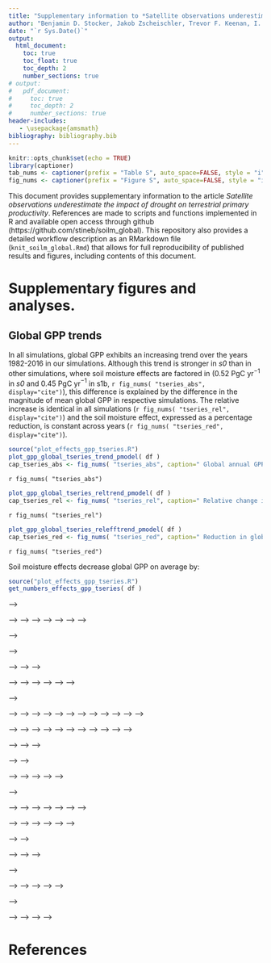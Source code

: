 ```yaml
---
title: "Supplementary information to *Satellite observations underestimate the impact of drought on terrestrial primary productivity*"
author: "Benjamin D. Stocker, Jakob Zscheischler, Trevor F. Keenan, I. Colin Prentice, Josep Penuelas, and Sonia I. Seneviratne"
date: "`r Sys.Date()`"
output:
  html_document:
    toc: true
    toc_float: true
    toc_depth: 2
    number_sections: true
# output:
#   pdf_document:
#     toc: true
#     toc_depth: 2
#     number_sections: true
header-includes:
   - \usepackage{amsmath}
bibliography: bibliography.bib
---
```


```r
knitr::opts_chunk$set(echo = TRUE)
library(captioner)
tab_nums <- captioner(prefix = "Table S", auto_space=FALSE, style = "i")
fig_nums <- captioner(prefix = "Figure S", auto_space=FALSE, style = "i")
```

This document provides supplementary information to the article *Satellite observations underestimate the impact of drought on terrestrial primary productivity*. References are made to scripts and functions implemented in R and available open access through github (https://github.com/stineb/soilm_global). This repository also provides a detailed workflow description as an RMarkdown file (`knit_soilm_global.Rmd`) that allows for full reproducibility of published results and figures, including contents of this document.

# Supplementary figures and analyses.

## Global GPP trends

In all simulations, global GPP exhibits an increasing trend over the years 1982-2016 in our simulations. Although this trend is stronger in *s0* than in other simulations, where soil moisture effects are factored in (0.52 PgC yr$^{-1}$ in *s0* and 0.45 PgC yr$^{-1}$ in s1b, `r fig_nums( "tseries_abs", display="cite")`), this difference is explained by the difference in the magnitude of mean global GPP in respective simulations. The relative increase is identical in all simulations (`r fig_nums( "tseries_rel", display="cite")`) and the soil moisture effect, expressed as a percentage reduction, is constant across years (`r fig_nums( "tseries_red", display="cite")`).  

```r
source("plot_effects_gpp_tseries.R")
plot_gpp_global_tseries_trend_pmodel( df )
cap_tseries_abs <- fig_nums( "tseries_abs", caption=" Global annual GPP and linear trend in different P-model simulations. The slope is given in PgC/yr. The red range is given by simulations s1a and s1c, with s1b given by the red line in its center." )
```

`r fig_nums( "tseries_abs") ` 

```r
plot_gpp_global_tseries_reltrend_pmodel( df )
cap_tseries_rel <- fig_nums( "tseries_rel", caption=" Relative change in global annual GPP, expressed relative to its mean across years. The slope is given in %/yr. The red range is given by simulations s1a and s1c, with s1b given by the red line in its center." )
```

`r fig_nums( "tseries_rel") ` 

```r
plot_gpp_global_tseries_relefftrend_pmodel( df )
cap_tseries_red <- fig_nums( "tseries_red", caption=" Reduction in global annual GPP due to soil moisture effects (in %) and linear trend in different P-model simulations. The slope is given in %/yr. The red range is given by simulations s1a and s1c, with s1b given by the red line in its center." )
```

`r fig_nums( "tseries_red") ` 

Soil moisture effects decrease global GPP on average by: 
```r
source("plot_effects_gpp_tseries.R")
get_numbers_effects_gpp_tseries( df )
```


<!-- # Data preparation -->

<!-- ## Data collection -->

<!-- First, we combined FLUXNET 2015 data (daily, from Tier 1 sites), and respective environmental forcing data (meteorological variables from FLUXNET, fAPAR from MODIS FPAR, and soil moisture distributed through the FLUXNET 2015 dataset).  -->

<!-- We use GPP data, derived from measurements of net ecosystem CO$_2$ exchange based on the nighttime partitioning method refXXX, named `GPP_NT_VUT_REF` in the FLUXNET 2015 dataset. We filtered negative daily GPP values, data for which more than 50% of respective half-hourly data is gap-filled and for which the daytime and nighttime methods (`GPP_DT_VUT_REF` and `GPP_NT_VUT_REF`, resp.) are inconsistent, i.e., the upper and lower 2.5% quantile of the difference between each method???s GPP quantification. -->

<!-- This step is implemented by code `get_modobs.R`. -->

<!-- ## Data aggregation -->

<!-- We combine site-level observational data with site-level model outputs from the P-model, BESS, VPM, and MODIS, and aggregate data to 8-days periods, defined by MODIS data frequency.  -->

<!-- This step is implemented by code `aggregate_nn_fluxnet2015.R`  -->

<!-- ## Data filtering for soil moisture effects -->

<!-- The comparison of GPP from RS-models and FLUXNET observations is limited to data from a subset of sites, where soil moisture effects had reliably been identified, and to periods with clearly identified soil moisture effects. The site selection is determined by the amount of data available from respective sites (at least 500 days' data for the site after data cleaning) and the reliability by which the importance of soil moisture effects was identified. This is based on the analysis by [@stocker18] and selects for sites that experience clear episodic or recurrent soil water stress and is, i.a., limited by fAPAR (MODIS FPAR) data quality (necessary to determine $\text{LUE}=\text{GPP}/(\text{fAPAR}\cdot\text{PAR})$). An overview of selected and not selected sites is given by Table 1 and Figure 1. -->

<!-- ```{r siteoverview, echo=FALSE, warning=FALSE} -->
<!-- suppressMessages(require(readr, quietly = TRUE)) -->
<!-- suppressMessages(require(dplyr, quietly = TRUE)) -->
<!-- siteinfo <- suppressMessages(read_csv("siteinfo_fluxnet2015_sofun.csv")) -->
<!-- success  <- suppressMessages(read_csv( "successcodes.csv" )) -->
<!-- do.sites.nn <- filter( success, successcode==1 )$mysitename -->
<!-- do.sites.all <- filter( success, successcode==1 | successcode==2 )$mysitename -->
<!-- siteinfo <- siteinfo %>%  mutate( group = ifelse(  mysitename %in% do.sites.nn, 1, ifelse(  mysitename %in% do.sites.all, 2, 0 ) ) ) %>%  -->
<!--                           select( -elv, -elv_watch, -elv_diff, -years_data, -whc ) %>%  -->
<!--                           rename( site=mysitename ) -->
<!-- siteinfo %>% filter( group %in% c(1,2) ) %>% mutate( lon=format(lon, digits=2), lat=format(lat, digits=4) ) %>% knitr::kable( caption = "Sites used for bias evaluation" ) -->
<!-- ``` -->

<!-- ```{r siteoverview_fig, echo=FALSE, warning=FALSE} -->
<!-- suppressMessages(require(ncdf4, quietly = TRUE)) -->
<!-- ncfiln <- "../data/greve/ep_over_p_cru_ncep.nc" -->
<!-- if (!file.exists(ncfiln)) { -->
<!--   epop <- array( 1, dim=c(720,360) ) -->
<!-- } else { -->
<!--   nc <- nc_open( ncfiln ) -->
<!--   epop <- ncvar_get( nc, varid="EP_OVER_P_CRU_NCEP" ) -->
<!-- } -->
<!-- source("plot_map_siteoverview.R") -->
<!-- suppressMessages( plot_map_siteoverview( siteinfo, 1/epop ) ) # , plotfiln="fig/map_sites.pdf" -->
<!-- cap_siteoverview_fig <- fig_nums( "siteoverview_fig", caption="Geographical distribution of sites selected for the bias evaluation. Sites listed in Table 1 as group 1 are in green, sites of group 2 are in black. The color of land area represents aridity, quantified as the ratio of potential evapotranspiration over precipitation from [@greve]" ) -->
<!-- ``` -->

<!-- `r fig_nums("siteoverview_fig")` -->

<!-- In a second step, data is filtered for periods where soil moisture impacts are significant based on the parallel evolution of observed photosynthetic light use efficiency (LUE), temperature, vapour pressure deficit (VPD), photosynthetically active radiation (PAR), and soil moisture. Impact-relevant drought periods are defined when LUE is significantly reduced by soil moisture effects ('fLUE droughts' in [@stocker18]). Only data is retained for the 20-day period prior to the onset of fLUE droughts and during the duration of fLUE droughts. -->

<!-- The data filtering steps are implemented by code `execute_reshape_align_nn_fluxnet2015.R`. -->

<!-- For additional analyses with relaxed criteria for site selection and independent of the drought identification by [@stocker18], alternative data aggregation is implemented by code `aggregate_all_fluxnet2015.R`. -->


<!-- # Bias detection -->

<!-- We evaluate the bias of different RS-model versus soil moisture and versus actual over potential evapotranspiration (AET/PET) for 71 sites (corresponding to the full list of sites shown in Table 1). This corresponds to the selection with relaxed criteria and is independent of the drought identification by [@stocker18]. For all RS-models, the bias generally increases along bins of decreasing AET/PET. Note that below, boxplots are shown for the ratio of modelled over observed GPP. -->

<!-- ```{r plot_bias_all, echo=FALSE, eval=TRUE, message=FALSE, warning=FALSE} -->
<!-- source("plot_bias_all.R") -->
<!-- plot_bias_all( nice_agg, nice_8d_agg ) -->
<!-- cap_bias_all <- fig_nums( "bias_all", caption="Bias of simulated daily GPP by models, in different bins of daily AET/PET. The bias is calculated here as the ratio of simulated GPP over observed GPP. Observational data is derived from flux measurements at 71 sites (all sites in Table 1)." ) -->
<!-- ``` -->

<!-- `r fig_nums("bias_all")` -->

<!-- This pattern becomes clearer when applying the narrower site selection (sites in group 1 in Table XXX) and using only data during apparent droughts, i.e. where soil-moisture appears to reduce the LUE as determined by [@stocker18]. -->

<!-- ```{r echo=FALSE, warning=FALSE, error=FALSE, plot_bias_problem} -->
<!-- source("plot_bias_problem.R") -->
<!-- plot_bias_bymodels( df_dday_8d_agg ) -->
<!-- cap_bias_bymodels <- fig_nums("bias_bymodels", caption="Bias of simulated daily GPP by models, in different fLUE bins, calculated as simulated GPP minus observed GPP, derived from flux measurements at 36 sites (sites of group 1 in Table 1).") -->
<!-- ``` -->

<!-- `r fig_nums("bias_bymodels")` -->

<!-- All RS-models, except P-model, have a tendency to be biased low under non-soil moisture-limited conditions and biased under strong soil moisture stress. To distill the pattern, independent of the mean absolute bias, we normalised simulated GPP to the median ratio of modelled-over-observed GPP in the highest fLUE bin, i.e., where soil moisture impacts on observed fluxes are small (fLUE bin 0.8-1.0). -->

<!-- ```{r echo=FALSE, warning=FALSE, error=FALSE, plot_bias_problem_norm} -->
<!-- plot_bias_bymodels( df_dday_8d_agg_norm ) -->
<!-- bias_norm <- fig_nums("bias_norm", caption="Bias of simulated daily GPP by models, in different fLUE bins, calculated as simulated GPP minus observed GPP, derived from flux measurements at 36 sites (sites of group 1 in Table 1). Simulated GPP is normalised to the median ratio of modelled over observed GPP in the highest fLUE bin (0.8-1.0).") -->
<!-- ``` -->

<!-- `r fig_nums("bias_norm")` -->

<!-- <!-- Another way to illustrate the systematic relationship between the RS-models' bias and the apparent soil moisture-related LUE reductions is given below. Here, the ratio of observed-to-modelled is shown along the y-axes, indicating by how much modelled GPP would have to be scaled in order to match observations. The straight red line is the 1:1 line and the fact that points cluster along it indicates that soil moisture effects on LUE are the dominant factor underlying model bias. Colors indicate the density of points. --> -->

<!-- <!-- ```{r plot_bias, eval=FALSE, message=FALSE, warning=FALSE, echo=FALSE} --> -->
<!-- <!-- source("plot_bias_nn.R") --> -->
<!-- <!-- plot_bias_nn( df_dday_agg, filn="./fig/bias_vs_fvar.pdf" ) --> -->
<!-- <!-- ratioplot <- fig_nums("ratioplot", caption="Ratio of observed-to-modelled GPP versus the apparent soil moisture-related LUE reduction (fLUE) for different RS-models.") --> -->
<!-- <!-- ``` --> -->
<!-- <!-- [](./fig/bias_vs_fvar.pdf){width=100%} --> -->
<!-- <!-- `r fig_nums("ratioplot")` --> -->

<!-- # Soil moisture stress functions -->

<!-- As documented above, there is a systematic bias of several remote sensing-based GPP models during droughts and this bias is strongly related, both in magnitude and timing, to the apparent effects of soil moisture on light use efficiency (LUE). With sufficient temporal aggregation, GPP can be expressed as a light use efficiency model [@monteith72]: -->
<!-- $$ -->
<!-- \text{GPP} = \text{APAR} \cdot \text{LUE} -->
<!-- $$ -->
<!-- Hence, the bias in simulated GPP ($\text{GPP}_{\text{mod}}$) can effectively be removed by multiplying GPP with a soil moisture stress function $\varphi(\theta)$. Corrected GPP estimates are: -->
<!-- $$ -->
<!-- \text{GPP}_{\text{corr}} = \text{GPP}_{\text{mod}} \cdot \varphi(\theta) -->
<!-- $$ -->
<!-- The apparent soil moisture-related reduction in light use efficiency (termed fLUE), separated from effects by VPD, greenness, other meteorological drivers, has been identified by [@stocker18] using a machine-learning algorithm, applied on eddy covariance flux measurement data, combined with co-located soil moisture measurements and remotely-sensed greenness. We use these results here to fit a set of soil moisture stress functions ($\varphi(\theta)\simeq\text{fLUE}$) based on two general patterns: -->

<!-- 1. The functional form of $\varphi(\theta)$ is general across all sites and can be approximated by a quadratic function that approaches 1 for soil moisture at a certain threshold $\theta_0$ and held constant at 1 for soil moisture values above that. Here $\theta$ is the plant-available soil water, expressed as a fraction of field capacity. The general form is: -->
<!-- $$ -->
<!--     \varphi = -->
<!-- \begin{cases} -->
<!--     \beta(\theta - \theta_0)^2 + 1,& \theta \leq \theta_0\\ -->
<!--     1,              & \theta > \theta_0 -->
<!-- \end{cases} -->
<!-- $$ -->
<!-- 2. The sensitivity of $\varphi(\theta)$ to extreme soil dryness ($\theta \rightarrow 0$) is related to the mean aridity at the site. The dryness-related decline in $\varphi(\theta)$ is particularly strong at the driest sites (mostly deserts, grasslands, savannahs), whereas sites at intermediate aridity (mostly mediterranean) exhibit a smaller reduction in $\varphi(\theta)$ when soil water gets depleted. In the equation above, the "sensitivity parameter" $\beta$ is defined by the maximum $\varphi$ reduction at low soil moisture $\varphi_0\equiv\varphi(\theta=0)$, leading to $\beta=(\varphi_0-1)/\theta_0^2$. $\varphi_0$ is modelled as a linear function of the mean aridity, quantified by the mean annual ratio of AET/PET, termed $\alpha$: -->
<!-- $$ -->
<!-- \varphi_0 = a + b \alpha -->
<!-- $$ -->

<!-- We have tested several approaches to fit parameters $a$ and $b$. Final fitted functions based on approaches I-III bracket fLUE values derived at our selection of sites (group 1 in Table XXX). Their definition is described below. -->

<!-- ## Approach I -->

<!-- Based on fLUE in lowest soil moisture bin and its relationship to mean AET/PET. -->

<!-- This is based on the relationship between minimum fLUE and mean AET/PET, identified in [@stocker18]. Parameters $a$ and $b$ are calculated from a linear regression between each site's $\varphi_0$ and $\alpha$. $\alpha$ is calculated as the annual mean ratio of AET/PET, calculated from daily AET and PET values from simulations with the SPLASH model [@davis17] (the same set of simulations as described in the Methods in the main text, section 'Global P-model simulations'). $\varphi_0$ is derived for each site as the mean fLUE value of data in the lowest soil moisture quartile. This defines parameters $\varphi_0$ and hence $\beta$ in above equations. This is identical to the linear regression of fLUE$_0$ to soil moisture shown in Fig. 9 in [@stocker18]. -->

<!-- ```{r linearfit_I, message=FALSE, warning=FALSE, echo=FALSE} -->
<!-- library(dplyr) -->
<!-- load( "data/data_aligned_agg.Rdata" )     # loads 'df_dday_agg', etc. -->
<!-- ddf <- df_dday_agg -->
<!-- rm("df_dday_agg")  # rename to be a bit more concise -->

<!-- ## Use only sites where NN method worked (i.e. that had clear and identifiable soil moisture limitation) -->
<!-- successcodes <- read.csv( paste0( myhome, "/sofun/utils_sofun/analysis_sofun/fluxnet2015/successcodes.csv" ), as.is = TRUE ) -->
<!-- do.sites <- dplyr::filter( successcodes, successcode==1 | successcode==2 )$mysitename -->
<!-- ddf <- ddf %>% filter( mysitename %in% do.sites ) -->

<!-- ## Merge mean annual alpha (AET/PET) values into this dataframe -->
<!-- load( "../sofun/utils_sofun/analysis_sofun/fluxnet2015/data/alpha_fluxnet2015.Rdata" )  # loads 'df_alpha' -->
<!-- ddf <- ddf %>% left_join( rename( df_alpha, meanalpha=alpha ), by="mysitename" ) -->

<!-- ## Merge vegetation class -->
<!-- siteinfo <- read_csv("../sofun/input_fluxnet2015_sofun/siteinfo_fluxnet2015_sofun.csv") -->
<!-- ddf <- ddf %>% select( -starts_with("classid")) %>% left_join( select( siteinfo, mysitename, classid ), by = "mysitename" ) -->

<!-- source("get_linearfit.R") -->
<!-- source("plot_linearfit.R") -->

<!-- linearfit_I  <- get_linearfit( filter( ddf, ratio_obs_mod_pmodel < 5 ), monthly=FALSE ) -->
<!-- save( linearfit_I,  file="data/linearfit_I.Rdata" ) -->
<!-- plot_linearfit( linearfit_I ) -->
<!-- fig_regr_aI <- fig_nums("regr_aI", caption="Maximum apparent light use efficiency reduction at low soil moisture (fLUE0) versus the ratio of annual mean actual over potential evapotranspiration (AET/PET). Points represent sites of group 1 (see Table 1). The linear regression model is given by the equation and the line.") -->
<!-- ``` -->

<!-- `r fig_nums("regr_aI")` -->

<!-- In summary, this method derives the following fitting parameters: -->
<!-- ```{r echo=FALSE} -->
<!-- print( coef(linearfit_I$linmod) ) -->
<!-- ``` -->

<!-- Given the estimate of $\varphi_0$ as a function of $\alpha$ at each site, we can calculate the soil moisture stress function using daily varying soil moisture data and evaluate whether accounting for this resolves the bias of modelled GPP at low soil moisture. Here, we're assessing this with GPP predictions from the P-model. -->

<!-- ```{r correct_linearfit_Ia, message=FALSE, warning=FALSE, echo=FALSE} -->
<!-- source("calc_flue_est_alpha.R") -->

<!-- ## add estimated fLUE to ddf -->
<!-- ddf <- ddf %>% filter( mysitename!="US-Var") %>%  mutate( flue_est_I = calc_flue_est_alpha( soilm_mean, alpha=meanalpha, apar=coef(linearfit_I$linmod)[1], bpar=coef(linearfit_I$linmod)[2], cpar=0.125, dpar=0.75 ) ) %>% -->
<!--                           mutate( bias_pmodel_diff = gpp_pmodel - gpp_obs, -->
<!--                                   bias_pmodel_diff_corr = gpp_pmodel * fvar - gpp_obs, -->
<!--                                   bias_pmodel_diff_corr_I = gpp_pmodel * flue_est_I - gpp_obs -->
<!--                                  ) -->

<!-- ## evaluate bias~soil moisture -->
<!-- nbins <- 5 -->
<!-- binwidth <- 1/nbins -->
<!-- bins <- seq( from=0, to=1, by=binwidth ) -->
<!-- ddf <- ddf %>% mutate( inbin = cut( as.numeric(fvar), breaks = bins ) ) %>% -->
<!--                mutate( lobin = ifelse( inbin %in% c("(0,0.2]", "(0.2,0.4]", "(0.4,0.6]", "(0.6,0.8]"), TRUE, FALSE ) ) -->

<!-- ## Bias (difference), correction by fLUE directly, fLUE bins -->
<!-- bp1 <- boxplot( bias_pmodel_diff ~ inbin, data=ddf, col="tomato", las=1, outline = FALSE, na.rm=TRUE, add=FALSE, staplewex=0, whisklty=1, at=(bins[1:nbins]+1/nbins*0.1), boxwex=0.03, xlim=c(0,1), xlab="fLUE bins", ylab=expression( paste("bias (gC m"^-2, "d"^-1, ")" ) ), staplewex=0, whisklty=1, ylim=c(-6,6) ) -->
<!-- bp2 <- boxplot( bias_pmodel_diff_corr_I ~ inbin, data=ddf, col="springgreen3", las=1, outline = FALSE, na.rm=TRUE, add=TRUE, staplewex=0, whisklty=1, at=(bins[1:nbins]+1/nbins*0.3), boxwex=0.03, xlim=c(0,1), axes=FALSE, staplewex=0, whisklty=1, ylim=c(-6,6) ) -->
<!-- bp3 <- boxplot( bias_pmodel_diff_corr ~ inbin, data=ddf, col="springgreen4", las=1, outline = FALSE, na.rm=TRUE, add=TRUE, staplewex=0, whisklty=1, at=(bins[1:nbins]+1/nbins*0.5), boxwex=0.03, xlim=c(0,1), axes=FALSE, staplewex=0, whisklty=1, ylim=c(-6,6) ) -->
<!-- abline( h=0.0, lty=3 ) -->
<!-- legend("bottomleft", c("P-model", "P-model, corrected by I", "P-model, corrected by fLUE"), bty="n", fill=c("tomato", "springgreen3", "springgreen4") ) -->
<!-- boxpl_aI <- fig_nums("boxpl_aI", caption="Bias of GPP simulated by P-model for different fLUE bins. Original P-model outputs are in red, outputs corrected by fLUE (stress multiplier taken as fLUE) in dark green, and outputs corrected by approach I (stress multiplier estimated from  soil moisture following approach I) in light green.") -->
<!-- ``` -->

<!-- `r fig_nums("boxpl_aI")` -->

<!-- Here are the statistics for I, mean across the lower five fLUE bins: -->
<!-- ```{r echo=FALSE, message=FALSE, warning=FALSE} -->
<!-- ## get statistics -->
<!-- suppressMessages(library(hydroGOF)) -->
<!-- bybin_orig <- ddf %>% group_by( inbin ) %>% summarise( bias = mean(bias_pmodel_diff, na.rm=TRUE), rmse = rmse( bias_pmodel_diff + gpp_obs, gpp_obs) ) -->
<!-- bybin_corr <- ddf %>% group_by( inbin ) %>% summarise( bias = mean(bias_pmodel_diff_corr, na.rm=TRUE), rmse = rmse( bias_pmodel_diff_corr + gpp_obs, gpp_obs) ) -->
<!-- bybin_corI <- ddf %>% group_by( inbin ) %>% summarise( bias = mean(bias_pmodel_diff_corr_I, na.rm=TRUE), rmse = rmse( bias_pmodel_diff_corr_I + gpp_obs, gpp_obs) ) -->

<!-- print(paste("With fLUE, mean bias is reduced from", format(mean(bybin_orig$bias[1:5]), digits=3), "to", format(mean(bybin_corr$bias[1:5]), digits=3))) -->
<!-- print(paste("With fLUE, RMSE is reduced from", format(mean(bybin_orig$rmse[1:5]), digits=3), "to", format(mean(bybin_corr$rmse[1:5]), digits=3))) -->

<!-- print(paste("With I, mean bias is reduced from", format(mean(bybin_orig$bias[1:5]), digits=3), "to", format(mean(bybin_corI$bias[1:5]), digits=3))) -->
<!-- print(paste("With I, RMSE is reduced from", format(mean(bybin_orig$rmse[1:5]), digits=3), "to", format(mean(bybin_corI$rmse[1:5]), digits=3))) -->

<!-- ## save performance statistics -->
<!-- df_corI <- ddf %>% summarise( bias = mean(bias_pmodel_diff_corr_I, na.rm=TRUE), rmse = rmse( bias_pmodel_diff_corr_I + gpp_obs, gpp_obs) ) -->
<!-- df_orig <- ddf %>% summarise( bias = mean(bias_pmodel_diff, na.rm=TRUE), rmse = rmse( bias_pmodel_diff + gpp_obs, gpp_obs) ) -->
<!-- df_coef   <-  tibble( approach="original", -->
<!--                       apar=NA, -->
<!--                       bpar=NA, -->
<!--                       apar_grass=NA, bpar_grass=NA, -->
<!--                       bias=df_orig$bias, rmse=df_orig$rmse -->
<!--                       ) %>%  -->
<!--               bind_rows(  -->
<!--                 tibble( approach="I", -->
<!--                         apar=coef(linearfit_I$linmod)["(Intercept)"], -->
<!--                         bpar=coef(linearfit_I$linmod)["meanalpha"], -->
<!--                         apar_grass=NA, bpar_grass=NA, -->
<!--                         bias=df_corI$bias, rmse=df_corI$rmse -->
<!--                         )) -->
<!-- ``` -->

<!-- Above figure shows that the bias in predicted GPP is reduced but not fully resolved. Hence, we defined alternative stress functions below. -->

<!-- ## Approach II -->

<!-- First, a quadratic function of the form described above is fitted to fLUE data for each site individually. The y-axis intersect of the site-specific fitted function is used here as $\varphi_0$. Second, $\varphi_0$ is regressed against $\alpha$ as above. -->

<!-- ```{r get_linearfit_II, warning=FALSE, message=FALSE, echo=FALSE} -->
<!-- ## load additional functions -->
<!-- source("get_linearfit_II.R") -->
<!-- source("stress_quad_1sided.R") -->

<!-- ## Use fixed point (soil moisture) above which stress function is 1 (no stress) -->
<!-- x0_fix <- 0.9 -->
<!-- linearfit_II <- get_linearfit_II( filter( ddf, dday>=0 ), target="fvar", monthly=FALSE, bin=FALSE, x0_fix=x0_fix, useweights = TRUE, doplot = FALSE ) -->
<!-- save( linearfit_II, file="data/linearfit_II_ratio.Rdata" ) -->
<!-- ``` -->


<!-- ```{r correct_linearfit_II_boxpl, warning=FALSE, message=FALSE, echo=FALSE} -->
<!-- ## add estimated fLUE to ddf -->
<!-- ddf <- ddf %>%  mutate( flue_est_II = stress_quad_1sided_alpha( soilm_mean, meanalpha, x0_fix, coef(linearfit_II$linmod)[["(Intercept)"]], coef(linearfit_II$linmod)[["meanalpha"]] ) ) %>% -->
<!--                 mutate( bias_pmodel_diff_corr_II = gpp_pmodel * flue_est_II - gpp_obs ) -->

<!-- ## Bias (difference), correction by fLUE directly, fLUE bins --> -->
<!-- bp1 <- boxplot( bias_pmodel_diff ~ inbin, data=ddf, col="tomato", las=1, outline = FALSE, na.rm=TRUE, add=FALSE, staplewex=0, whisklty=1, at=(bins[1:nbins]+1/nbins*0.1), boxwex=0.03, xlim=c(0,1), xlab="fLUE bins", ylab=expression( paste("bias (gC m"^-2, "d"^-1, ")" ) ), staplewex=0, whisklty=1, ylim=c(-6,6) ) -->
<!-- bp2 <- boxplot( bias_pmodel_diff_corr_II ~ inbin, data=ddf, col="springgreen3", las=1, outline = FALSE, na.rm=TRUE, add=TRUE, staplewex=0, whisklty=1, at=(bins[1:nbins]+1/nbins*0.3), boxwex=0.03, xlim=c(0,1), axes=FALSE, staplewex=0, whisklty=1, ylim=c(-6,6) ) -->
<!-- bp3 <- boxplot( bias_pmodel_diff_corr ~ inbin, data=ddf, col="springgreen4", las=1, outline = FALSE, na.rm=TRUE, add=TRUE, staplewex=0, whisklty=1, at=(bins[1:nbins]+1/nbins*0.5), boxwex=0.03, xlim=c(0,1), axes=FALSE, staplewex=0, whisklty=1, ylim=c(-6,6) ) -->
<!-- abline( h=0.0, lty=3 ) -->
<!-- legend("bottomleft", c("P-model", "P-model, corrected by II", "P-model, corrected by fLUE"), bty="n", fill=c("tomato", "springgreen3", "springgreen4") ) -->
<!-- boxpl_aII <- fig_nums("boxpl_aII", caption="Bias of GPP simulated by P-model for different fLUE bins. Original P-model outputs are in red, outputs corrected by fLUE (stress multiplier taken as fLUE) in dark green, and outputs corrected by approach I (stress multiplier estimated from  soil moisture following approach II) in light green.") -->
<!-- ``` -->

<!-- `r fig_nums("boxpl_aII")` -->

<!-- This method derives the following fitting parameters: -->
<!-- ```{r echo=FALSE} -->
<!-- print( coef(linearfit_II$linmod) ) -->
<!-- ``` -->

<!-- Here are the statistics for II, mean across the lower five fLUE bins: -->
<!-- ```{r echo=FALSE} -->
<!-- ## get statistics -->
<!-- bybin_orig <- ddf %>% group_by( inbin ) %>% summarise( bias = mean(bias_pmodel_diff, na.rm=TRUE), rmse = rmse( bias_pmodel_diff + gpp_obs, gpp_obs) ) -->
<!-- bybin_corr <- ddf %>% group_by( inbin ) %>% summarise( bias = mean(bias_pmodel_diff_corr, na.rm=TRUE), rmse = rmse( bias_pmodel_diff_corr + gpp_obs, gpp_obs) ) -->
<!-- bybin_corII<- ddf %>% group_by( inbin ) %>% summarise( bias = mean(bias_pmodel_diff_corr_II, na.rm=TRUE), rmse = rmse( bias_pmodel_diff_corr_II + gpp_obs, gpp_obs) ) -->

<!-- print(paste("With fLUE, mean bias is reduced from", format(mean(bybin_orig$bias[1:5]), digits=3), "to", format(mean(bybin_corr$bias[1:5]), digits=3))) -->
<!-- print(paste("With fLUE, RMSE is reduced from", format(mean(bybin_orig$rmse[1:5]), digits=3), "to", format(mean(bybin_corr$rmse[1:5]), digits=3))) -->

<!-- print(paste("With II, mean bias is reduced from", format(mean(bybin_orig$bias[1:5]), digits=3), "to", format(mean(bybin_corII$bias[1:5]), digits=3))) -->
<!-- print(paste("With II, RMSE is reduced from", format(mean(bybin_orig$rmse[1:5]), digits=3), "to", format(mean(bybin_corII$rmse[1:5]), digits=3))) -->

<!-- ## save performance statistics -->
<!-- df_corII <- ddf %>% summarise( bias = mean(bias_pmodel_diff_corr_II, na.rm=TRUE), rmse = rmse( bias_pmodel_diff_corr_II + gpp_obs, gpp_obs) ) -->
<!-- df_coef <- df_coef %>% bind_rows( tibble( -->
<!--   approach="II", -->
<!--   apar=coef(linearfit_II$linmod)["(Intercept)"], -->
<!--   bpar=coef(linearfit_II$linmod)["meanalpha"], -->
<!--   apar_grass=NA, bpar_grass=NA, -->
<!--   bias=df_corII$bias, rmse=df_corII$rmse -->
<!-- )) -->
<!-- ``` -->

<!-- This approach (II) is more effective in reducing the bias in the lower four fLUE bins than approach I, but corrected values still have the tendency to be biased high in the lowest fLUE bin and it also introduces a negative bias in the highest fLUE bin. -->

<!-- ## Approach III -->

<!-- In view of the remaining positive bias in the lowest fLUE bin, we derive soil moisture stress functions with an even stronger sensitivity. To achieve that, we use only data from sites where approach II does not effectively remove the bias. The method for finding fit parameters itself is identical to approach II. Sites used here are IT-Noe, FR-Pue, AU-Stp, AU-Fog, AU-DaP, AU-ASM, IT-SRo, US-SRG, US-SRM, and US-Var. -->


<!-- ```{r get_linearfit_III, warning=FALSE, message=FALSE, echo=FALSE} -->
<!-- ## Use fixed point (soil moisture) above which stress function is 1 (no stress) -->
<!-- x0_fix <- 0.9 -->
<!-- notorious <- c("IT-Noe", "FR-Pue", "AU-Stp", "AU-Fog", "AU-DaP", "AU-ASM", "IT-SRo", "US-SRG", "US-SRM", "US-Var") -->
<!-- linearfit_III <- get_linearfit_II( filter( ddf, dday>=0, mysitename %in% notorious ), target="fvar", monthly=FALSE, bin=FALSE, x0_fix=x0_fix, useweights = TRUE, doplot = FALSE ) -->
<!-- save( linearfit_III, file="data/linearfit_III.Rdata" ) -->
<!-- ``` -->

<!-- ```{r correct_linearfit_III_boxpl, warning=FALSE, message=FALSE, echo=FALSE} -->
<!-- ## add estimated fLUE to ddf -->
<!-- ddf <- ddf %>%  mutate( flue_est_III = stress_quad_1sided_alpha( soilm_mean, meanalpha, x0_fix, coef(linearfit_III$linmod)[["(Intercept)"]], coef(linearfit_III$linmod)[["meanalpha"]] ) ) %>% -->
<!--                 mutate( bias_pmodel_diff_corr_III = gpp_pmodel * flue_est_III - gpp_obs ) -->

<!-- ## Bias (difference), correction by fLUE directly, fLUE bins -->
<!-- bp1 <- boxplot( bias_pmodel_diff ~ inbin, data=ddf, col="tomato", las=1, outline = FALSE, na.rm=TRUE, add=FALSE, staplewex=0, whisklty=1, at=(bins[1:nbins]+1/nbins*0.1), boxwex=0.03, xlim=c(0,1), xlab="fLUE bins", ylab=expression( paste("bias (gC m"^-2, "d"^-1, ")" ) ), staplewex=0, whisklty=1, ylim=c(-6,6) ) -->
<!-- bp2 <- boxplot( bias_pmodel_diff_corr_III ~ inbin, data=ddf, col="springgreen3", las=1, outline = FALSE, na.rm=TRUE, add=TRUE, staplewex=0, whisklty=1, at=(bins[1:nbins]+1/nbins*0.3), boxwex=0.03, xlim=c(0,1), axes=FALSE, staplewex=0, whisklty=1, ylim=c(-6,6) ) -->
<!-- bp3 <- boxplot( bias_pmodel_diff_corr ~ inbin, data=ddf, col="springgreen4", las=1, outline = FALSE, na.rm=TRUE, add=TRUE, staplewex=0, whisklty=1, at=(bins[1:nbins]+1/nbins*0.5), boxwex=0.03, xlim=c(0,1), axes=FALSE, staplewex=0, whisklty=1, ylim=c(-6,6) ) -->
<!-- abline( h=0.0, lty=3 ) -->
<!-- legend("bottomleft", c("P-model", "P-model, corrected by III", "P-model, corrected by fLUE"), bty="n", fill=c("tomato", "springgreen3", "springgreen4") ) -->
<!-- boxpl_aIII <- fig_nums("boxpl_aIII", caption="Bias of GPP simulated by P-model for different fLUE bins. Original P-model outputs are in red, outputs corrected by fLUE (stress multiplier taken as fLUE) in dark green, and outputs corrected by approach I (stress multiplier estimated from  soil moisture following approach III) in light green.") -->
<!-- ``` -->

<!-- `r fig_nums("boxpl_aIII")` -->

<!-- Here are the statistics for III, mean across the lower five fLUE bins: -->
<!-- ```{r echo=FALSE} -->
<!-- ## get statistics -->
<!-- bybin_orig  <- ddf %>% group_by( inbin ) %>% summarise( bias = mean(bias_pmodel_diff, na.rm=TRUE), rmse = rmse( bias_pmodel_diff + gpp_obs, gpp_obs) ) -->
<!-- bybin_corr  <- ddf %>% group_by( inbin ) %>% summarise( bias = mean(bias_pmodel_diff_corr, na.rm=TRUE), rmse = rmse( bias_pmodel_diff_corr + gpp_obs, gpp_obs) ) -->
<!-- bybin_corIII<- ddf %>% group_by( inbin ) %>% summarise( bias = mean(bias_pmodel_diff_corr_III, na.rm=TRUE), rmse = rmse( bias_pmodel_diff_corr_III + gpp_obs, gpp_obs) ) -->

<!-- print(paste("With fLUE, mean bias is reduced from", format(mean(bybin_orig$bias[1:5]), digits=3), "to", format(mean(bybin_corr$bias[1:5]), digits=3))) -->
<!-- print(paste("With fLUE, RMSE is reduced from",      format(mean(bybin_orig$rmse[1:5]), digits=3), "to", format(mean(bybin_corr$rmse[1:5]), digits=3))) -->

<!-- print(paste("With III, mean bias is reduced from", format(mean(bybin_orig$bias[1:5]), digits=3), "to", format(mean(bybin_corIII$bias[1:5]), digits=3))) -->
<!-- print(paste("With III, RMSE is reduced from",      format(mean(bybin_orig$rmse[1:5]), digits=3), "to", format(mean(bybin_corIII$rmse[1:5]), digits=3))) -->

<!-- ## save performance statistics -->
<!-- df_corIII <- ddf %>% summarise( bias = mean(bias_pmodel_diff_corr_III, na.rm=TRUE), rmse = rmse( bias_pmodel_diff_corr_III + gpp_obs, gpp_obs) ) -->
<!-- df_coef <- df_coef %>% bind_rows( tibble( -->
<!--   approach="III", -->
<!--   apar=coef(linearfit_III$linmod)["(Intercept)"], -->
<!--   bpar=coef(linearfit_III$linmod)["meanalpha"], -->
<!--   apar_grass=NA, bpar_grass=NA, -->
<!--   bias=df_corIII$bias, rmse=df_corIII$rmse -->
<!-- )) -->
<!-- ``` -->

<!-- ## Approach IV -->

<!-- In view of the trade-off between resolving the bias in the lowest and highest fLUE bins and remaining biases, we developed a method that uses additional information to distinguish between vegetation types for determining the sensitivity of the soil moisture stress function. We applied the same method as in approach II, but determined fit parameters for grasslands (IGBP vegetation type GRA or CSH) and forest ecosystems separately. -->

<!-- ```{r get_linearfit_IV, warning=FALSE, message=FALSE, echo=FALSE} -->
<!-- ## Merge IGBP class ID into dataframe -->
<!-- require(readr) -->
<!-- siteinfo <- read_csv("../sofun/input_fluxnet2015_sofun/siteinfo_fluxnet2015_sofun.csv") -->
<!-- ddf <- ddf %>% select( -starts_with("classid")) %>% left_join( select( siteinfo, mysitename, classid ), by = "mysitename" ) -->

<!-- ## load additional functions -->
<!-- source("get_linearfit_IV.R") -->
<!-- source("stress_quad_1sided.R") -->

<!-- ## Use fixed point (soil moisture) above which stress function is 1 (no stress) -->
<!-- x0_fix <- 0.9 -->
<!-- linearfit_IV <- get_linearfit_IV( filter( ddf, dday >=0 & !(mysitename %in% c("CH-Oe1", "US-Var")) ), target="fvar", monthly=FALSE, bin=FALSE, x0_fix=x0_fix, useweights = TRUE, doplot = FALSE ) -->
<!-- save( linearfit_IV, file="data/linearfit_IV.Rdata" ) -->
<!-- ``` -->

<!-- Again, we have a linear relationship between the maximum LUE reduction (y-axis intersect) and mean site aridity (AET/PET), as shown below. -->

<!-- ```{r echo=FALSE} -->
<!-- par(las=1) -->
<!-- with( filter( linearfit_IV$data, classid %in% c("GRA", "CSH")), plot( meanalpha, y0, pch=16 , ylim=c(0,1), xlim=c(0,1), xlab="AET/PET", ylab=expression(paste("fLUE"[0]))) ) -->
<!-- with( filter( linearfit_IV$data, !(classid %in% c("GRA", "CSH"))), points( meanalpha, y0, pch=1 ) ) -->
<!-- abline( linearfit_IV$linmod_grass ) -->
<!-- abline( linearfit_IV$linmod_tree, lty=2 ) -->
<!-- legend("topleft", c("Grasslands and open shrublands (GRA, CSH)", "Other ecosystems"), pch=c(16, 1), bty="n") -->
<!-- regr_aIV <- fig_nums("regr_aIV", caption="Maximum apparent light use efficiency reduction at low soil moisture (fLUE0) versus the ratio of annual mean actual over potential evapotranspiration (AET/PET). Points represent sites of group 1 (see Table 1).") -->
<!-- ``` -->

<!-- `r fig_nums("regr_aIV")` -->

<!-- ```{r correct_linearfit_IV, warning=FALSE, message=FALSE, echo=FALSE} -->
<!-- source("stress_quad_1sided.R") -->
<!-- apar <- c( coef(linearfit_IV$linmod_tree)[["(Intercept)"]], coef(linearfit_IV$linmod_grass)[["(Intercept)"]] ) -->
<!-- bpar <- c( coef(linearfit_IV$linmod_tree)[["meanalpha"]], coef(linearfit_IV$linmod_grass)[["meanalpha"]] ) -->

<!-- ## add estimated fLUE to ddf -->
<!-- ddf$flue_est_IV <- rep( NA, nrow( ddf )) -->
<!-- for (idx in seq(nrow(ddf))){ -->
<!--   ddf$flue_est_IV[idx] <- stress_quad_1sided_alpha_grasstree( ddf$soilm_mean[idx], ddf$meanalpha[idx], x0 = 0.9, apar, bpar, ddf$classid[idx] ) -->
<!-- } -->
<!-- ddf <- ddf %>% mutate( bias_pmodel_diff_corr_IV = gpp_pmodel * flue_est_IV - gpp_obs ) -->

<!-- ## Bias (difference), correction by fLUE directly, fLUE bins -->
<!-- bp1 <- boxplot( bias_pmodel_diff ~ inbin, data=ddf, col="tomato", las=1, outline = FALSE, na.rm=TRUE, add=FALSE, staplewex=0, whisklty=1, at=(bins[1:nbins]+1/nbins*0.1), boxwex=0.03, xlim=c(0,1), xlab="fLUE bins", ylab=expression( paste("bias (gC m"^-2, "d"^-1, ")" ) ), staplewex=0, whisklty=1, ylim=c(-6,6) ) -->
<!-- bp2 <- boxplot( bias_pmodel_diff_corr_IV ~ inbin, data=ddf, col="springgreen3", las=1, outline = FALSE, na.rm=TRUE, add=TRUE, staplewex=0, whisklty=1, at=(bins[1:nbins]+1/nbins*0.3), boxwex=0.03, xlim=c(0,1), axes=FALSE, staplewex=0, whisklty=1, ylim=c(-6,6) ) -->
<!-- bp3 <- boxplot( bias_pmodel_diff_corr ~ inbin, data=ddf, col="springgreen4", las=1, outline = FALSE, na.rm=TRUE, add=TRUE, staplewex=0, whisklty=1, at=(bins[1:nbins]+1/nbins*0.5), boxwex=0.03, xlim=c(0,1), axes=FALSE, staplewex=0, whisklty=1, ylim=c(-6,6) ) -->
<!-- abline( h=0.0, lty=3 ) -->
<!-- legend("bottomleft", c("P-model", "P-model, corrected by IV", "P-model, corrected by fLUE"), bty="n", fill=c("tomato", "springgreen3", "springgreen4") ) -->
<!-- boxpl_aIV <- fig_nums("boxpl_aIV", caption="Bias of GPP simulated by P-model for different fLUE bins. Original P-model outputs are in red, outputs corrected by fLUE (stress multiplier taken as fLUE) in dark green, and outputs corrected by approach I (stress multiplier estimated from  soil moisture following approach IV) in light green.") -->
<!-- ``` -->

<!-- `r fig_nums("boxpl_aIV")` -->

<!-- Here are the statistics for IV, mean across the lower five fLUE bins: -->
<!-- ```{r echo=FALSE} -->
<!-- ## get statistics -->
<!-- bybin_orig  <- ddf %>% group_by( inbin ) %>% summarise( bias = mean(bias_pmodel_diff, na.rm=TRUE), rmse = rmse( bias_pmodel_diff + gpp_obs, gpp_obs) ) -->
<!-- bybin_corr  <- ddf %>% group_by( inbin ) %>% summarise( bias = mean(bias_pmodel_diff_corr, na.rm=TRUE), rmse = rmse( bias_pmodel_diff_corr + gpp_obs, gpp_obs) ) -->
<!-- bybin_corIV <- ddf %>% group_by( inbin ) %>% summarise( bias = mean(bias_pmodel_diff_corr_IV , na.rm=TRUE), rmse = rmse( bias_pmodel_diff_corr_IV  + gpp_obs, gpp_obs) ) -->

<!-- print(paste("With fLUE, mean bias is reduced from", format(mean(bybin_orig$bias[1:5]), digits=3), "to", format(mean(bybin_corr$bias[1:5]), digits=3))) -->
<!-- print(paste("With fLUE, RMSE is reduced from",      format(mean(bybin_orig$rmse[1:5]), digits=3), "to", format(mean(bybin_corr$rmse[1:5]), digits=3))) -->

<!-- print(paste("With IV , mean bias is reduced from", format(mean(bybin_orig$bias[1:5]), digits=3), "to", format(mean(bybin_corIV $bias[1:5]), digits=3))) -->
<!-- print(paste("With IV , RMSE is reduced from",      format(mean(bybin_orig$rmse[1:5]), digits=3), "to", format(mean(bybin_corIV $rmse[1:5]), digits=3))) -->

<!-- ## save performance statistics -->
<!-- df_corIV <- ddf %>% summarise( bias = mean(bias_pmodel_diff_corr_IV, na.rm=TRUE), rmse = rmse( bias_pmodel_diff_corr_IV + gpp_obs, gpp_obs) ) -->
<!-- df_coef <- df_coef %>% bind_rows( tibble( -->
<!--   approach="IV", -->
<!--   apar=coef(linearfit_IV$linmod_tree)["(Intercept)"], -->
<!--   bpar=coef(linearfit_IV$linmod_tree)["meanalpha"], -->
<!--   apar_grass=coef(linearfit_IV$linmod_grass)["(Intercept)"], -->
<!--   bpar_grass=coef(linearfit_IV$linmod_grass)["meanalpha"], -->
<!--   bias=df_corIV$bias, rmse=df_corIV$rmse -->
<!--  )) -->
<!-- ``` -->


<!-- <!-- ### Linearfit V: Exponential stress function --> -->

<!-- <!-- ```{r get_linearfit_V, warning=FALSE, message=FALSE, echo=FALSE} --> -->
<!-- <!-- ## load additional functions --> -->
<!-- <!-- source("get_linearfit_V.R") --> -->

<!-- <!-- ## Use fixed point (soil moisture) above which stress function is 1 (no stress) --> -->
<!-- <!-- x0_fix <- 0.9 --> -->
<!-- <!-- linearfit_V <- get_linearfit_V( filter( ddf, dday>=0, mysitename!="CH-Oe1" ), target="fvar", monthly=FALSE, bin=FALSE, x0_fix=x0_fix, useweights = TRUE, doplot = FALSE ) --> -->
<!-- <!-- save( linearfit_V, file="data/linearfit_V.Rdata" ) --> -->
<!-- <!-- df_coef <- df_coef %>% bind_rows( tibble( approach="V", apar=coef(linearfit_V$linmod_y0_tree)["(Intercept)"], bpar=coef(linearfit_V$linmod_y0_tree)["meanalpha"], apar_grass=coef(linearfit_V$linmod_y0_grass)["(Intercept)"], bpar_grass=coef(linearfit_V$linmod_y0_grass)["meanalpha"] )) --> -->
<!-- <!-- ``` --> -->

<!-- <!-- What sort of relationships do we see between `y0` and aridity or vegetation type? --> -->

<!-- <!-- Again, we have a linear relationship between the maximum LUE reduction (y-axis intersect) and mean site aridity (AET/PET). --> -->
<!-- <!-- ```{r} --> -->
<!-- <!-- par(las=1) --> -->
<!-- <!-- with(filter(linearfit_V$data, classid!="GRA"), plot( meanalpha, y0, pch=1, ylim=c(0,1) ) ) --> -->
<!-- <!-- with(filter(linearfit_V$data, classid=="GRA"), points( meanalpha, y0, pch=16 ) ) --> -->
<!-- <!-- abline( linearfit_V$linmod_y0_tree, lty=2 ) --> -->
<!-- <!-- abline( linearfit_V$linmod_y0_grass ) --> -->
<!-- <!-- mtext( line=-1.5, bquote( italic(R)^2 == .(format( summary( linearfit_V$linmod_y0_tree )$r.squared, digits = 2) ) ),  adj=0.1, cex=1 ) --> -->
<!-- <!-- cf <- coef(linearfit_V$linmod_y0_tree) %>% round( 2 ) --> -->
<!-- <!-- eq <- paste0( "y = ", cf[1], ifelse(sign(cf[2])==1, " + ", " - "), abs(cf[2]), " x " ) --> -->
<!-- <!-- mtext( line=-2.5, eq, adj=0.1 ) --> -->
<!-- <!-- ``` --> -->

<!-- <!-- And (a somewhat weaker) relationship between the mean aridity and the curvature parameter. --> -->
<!-- <!-- ```{r} --> -->
<!-- <!-- par(las=1) --> -->
<!-- <!-- # with( linearfit_V$data, plot( y0, curve, pch=16 ) ) --> -->
<!-- <!-- with( linearfit_V$data, plot( meanalpha, curve, pch=16 ) ) --> -->
<!-- <!-- abline( linearfit_V$linmod_curve ) --> -->
<!-- <!-- mtext( line=-1.5, bquote( italic(R)^2 == .(format( summary( linearfit_V$linmod_curve )$r.squared, digits = 2) ) ),  adj=0.1, cex=1 ) --> -->
<!-- <!-- cf <- coef(linearfit_V$linmod_curve) %>% round( 2 ) --> -->
<!-- <!-- eq <- paste0( "y = ", cf[1], ifelse(sign(cf[2])==1, " + ", " - "), abs(cf[2]), " x " ) --> -->
<!-- <!-- mtext( line=-2.5, eq, adj=0.1 ) --> -->
<!-- <!-- ``` --> -->

<!-- <!-- Let's see how this works... --> -->
<!-- <!-- ```{r correct_linearfit_V, warning=FALSE, message=FALSE, echo=FALSE} --> -->
<!-- <!-- source("stress_exp.R") --> -->

<!-- <!-- apar <- c( coef(linearfit_V$linmod_y0_tree)[["(Intercept)"]], coef(linearfit_V$linmod_y0_grass)[["(Intercept)"]] ) --> -->
<!-- <!-- bpar <- c( coef(linearfit_V$linmod_y0_tree)[["meanalpha"]], coef(linearfit_V$linmod_y0_grass)[["meanalpha"]] ) --> -->

<!-- <!-- ## add estimated fLUE to ddf --> -->
<!-- <!-- ddf$flue_est_V  <- rep( NA, nrow( ddf )) --> -->
<!-- <!-- for (idx in seq(nrow(ddf))){ --> -->
<!-- <!--   ddf$flue_est_V[idx]  <- stress_exp_alpha_grasstree( ddf$soilm_mean[idx], ddf$meanalpha[idx], apar, bpar, coef(linearfit_V$linmod_curve)[1], coef(linearfit_V$linmod_curve)[2], classid=ddf$classid[idx] ) --> -->
<!-- <!-- } --> -->

<!-- <!-- ddf <- ddf %>% mutate( bias_pmodel_diff_corr_V = gpp_pmodel * flue_est_V - gpp_obs ) --> -->

<!-- <!-- ## Bias (difference), correction by fLUE directly, fLUE bins --> -->
<!-- <!-- bp1 <- boxplot( bias_pmodel_diff ~ inbin, data=ddf, col="tomato", las=1, outline = FALSE, na.rm=TRUE, add=FALSE, staplewex=0, whisklty=1, at=(bins[1:nbins]+1/nbins*0.1), boxwex=0.03, xlim=c(0,1), xlab="soilm moisture bins", ylab="bias (mod.-obs.)", staplewex=0, whisklty=1, ylim=c(-6,6) ) --> -->
<!-- <!-- bp2 <- boxplot( bias_pmodel_diff_corr_V ~ inbin, data=ddf, col="springgreen3", las=1, outline = FALSE, na.rm=TRUE, add=TRUE, staplewex=0, whisklty=1, at=(bins[1:nbins]+1/nbins*0.3), boxwex=0.03, xlim=c(0,1), axes=FALSE, staplewex=0, whisklty=1, ylim=c(-6,6) ) --> -->
<!-- <!-- bp3 <- boxplot( bias_pmodel_diff_corr ~ inbin, data=ddf, col="springgreen4", las=1, outline = FALSE, na.rm=TRUE, add=TRUE, staplewex=0, whisklty=1, at=(bins[1:nbins]+1/nbins*0.5), boxwex=0.03, xlim=c(0,1), axes=FALSE, staplewex=0, whisklty=1, ylim=c(-6,6) ) --> -->
<!-- <!-- abline( h=0.0, lty=3 ) --> -->
<!-- <!-- legend("bottomleft", c("P-model", "P-model, corrected by V", "P-model, corrected by fLUE"), bty="n", fill=c("tomato", "springgreen3", "springgreen4") ) --> -->
<!-- <!-- ``` --> -->


<!-- <!-- Here are the statistics for V, mean across the lower five fLUE bins: --> -->
<!-- <!-- ```{r echo=FALSE} --> -->
<!-- <!-- ## get statistics --> -->
<!-- <!-- bybin_orig  <- ddf %>% group_by( inbin ) %>% summarise( bias = mean(bias_pmodel_diff, na.rm=TRUE), rmse = rmse( bias_pmodel_diff + gpp_obs, gpp_obs) ) --> -->
<!-- <!-- bybin_corr  <- ddf %>% group_by( inbin ) %>% summarise( bias = mean(bias_pmodel_diff_corr, na.rm=TRUE), rmse = rmse( bias_pmodel_diff_corr + gpp_obs, gpp_obs) ) --> -->
<!-- <!-- bybin_corV <- ddf %>% group_by( inbin ) %>% summarise( bias = mean(bias_pmodel_diff_corr_V , na.rm=TRUE), rmse = rmse( bias_pmodel_diff_corr_V  + gpp_obs, gpp_obs) ) --> -->

<!-- <!-- print(paste("With fLUE, mean bias is reduced from", format(mean(bybin_orig$bias[1:5]), digits=3), "to", format(mean(bybin_corr$bias[1:5]), digits=3))) --> -->
<!-- <!-- print(paste("With fLUE, RMSE is reduced from", format(mean(bybin_orig$rmse[1:5]), digits=3), "to", format(mean(bybin_corr$rmse[1:5]), digits=3))) --> -->

<!-- <!-- print(paste("With V , mean bias is reduced from", format(mean(bybin_orig$bias[1:5]), digits=3), "to", format(mean(bybin_corV $bias[1:5]), digits=3))) --> -->
<!-- <!-- print(paste("With V , RMSE is reduced from", format(mean(bybin_orig$rmse[1:5]), digits=3), "to", format(mean(bybin_corV $rmse[1:5]), digits=3))) --> -->
<!-- <!-- ``` --> -->

<!-- ## Summary of approaches -->

<!-- For further analyses, we only retained approaches I, IV, III. Approach IV yields the best performance statistics in removing the bias in simulated GPP (P-model outputs assessed here) and serves as a best estimate. Approaches I and III provide a lower and upper boundary for the uncertainty in the sensitivity of GPP (or LUE) to declining soil moisture. An overview of fitted parameters $a$ and $b$ (for Equation XXX) is given below. Note that the different approaches I, IV, and III are used for global P-model simulations s1a, s1b, and s1c, respectively. -->
<!-- ```{r echo = FALSE, results = 'asis', warning=FALSE} -->
<!-- df_coef <- df_coef %>% mutate( simulation=c(NA, "s1a", NA, "s1c", "s1b") ) -->
<!-- df_coef %>% mutate( apar=format(apar, digits=1), bpar=format(bpar, digits=3), -->
<!--                     apar_grass=format(apar_grass, digits=3), bpar_grass=format(bpar_grass, digits=2)) %>% -->
<!--             rename( a=apar, b=bpar, a_grass=apar_grass, b_grass=bpar_grass) %>% -->
<!--             select( approach, simulation, a, b, a_grass, b_grass, bias, rmse ) %>% -->
<!--             knitr::kable( caption = "Overview of parameters for the empirical soil moisture stress functions.") -->
<!-- ``` -->

<!-- ## Site-by-site evaluations of approaches -->

<!-- Site-by-site evaluations of the three different soil moisture stress functions are shown below. -->

<!-- ```{r plot_site_vs_soilmoisture, fig.width=3.8, fig.height=3.5, echo=FALSE, warning=FALSE, error=FALSE} -->
<!-- source("plot_fit_vs_soilmoist.R") -->
<!-- plot_fit_vs_soilmoist( linearfit_I, linearfit_IV, linearfit_III, ddf, nice_agg, makepdf = FALSE ) -->
<!-- fig_fr <- fig_nums("fig_fr", caption="Illustration of the different empirical soil moisture stress functions (lines) and apparent soil moisture-related reductions in light use efficiency (dots).") -->
<!-- ``` -->

<!-- `r fig_nums("fig_fr")` -->

<!-- <!-- ### Stress and fLUE vs. time --> -->

<!-- <!-- ```{r plot_site_fit_fvar_vs_time} --> -->
<!-- <!-- source("plot_fit_fvar_vs_time.R") --> -->
<!-- <!-- load("data/nice_nn_agg_lue_obs_evi.Rdata") --> -->
<!-- <!-- plot_fit_fvar_vs_time( linearfit_I, linearfit_IV, linearfit_III, ddf, nice_agg, makepdf = TRUE ) --> -->
<!-- <!-- ``` --> -->

<!-- <!-- ### GPP, P-model original and corrected --> -->

<!-- <!-- ```{r plot_site_fit_gpp_vs_time} --> -->
<!-- <!-- source("plot_fit_gpp_vs_time.R") --> -->
<!-- <!-- plot_fit_gpp_vs_time( linearfit_I, linearfit_IV, linearfit_III, ddf, nice_agg, makepdf=TRUE ) --> -->
<!-- <!-- ``` --> -->



<!-- # Performance of soil moisture correction -->

<!-- ## Bias reduction during droughts -->

<!-- Above, the performance of different empirical soil moisture stress (ESMS) functions was assessed by comparing original and corrected GPP estimates from the P-model against observations. Next, we compare their performance in removing the bias in all RS-models assessed here (MODIS, VPM, BESS, P-model). For this, we pool the normalised bias from all models. -->

<!-- ```{r plot_bias_resolved_fLUE, echo=FALSE} -->
<!-- source("plot_bias_resolved_fLUE.R") -->
<!-- out_s1 <- get_bias_resolved_flue( df_dday_8d_agg ) -->
<!-- plot_bias_resolved( out_s1$tmp, out_s1$tmp0, out_s1$tmp1, out_s1$tmp4, out_s1$tmp3, cex=0.7 ) -->
<!-- fig_bias_s0 <- fig_nums("fig_bias_s0", caption="Bias of simulated daily GPP in different fLUE bins, calculated as simulated GPP minus observed GPP, derived from flux measurements at 36 sites. Uncorrected data (red) from different RS-models is pooled and normalised to the median ratio of modelled over observed GPP in the highest fLUE bin (0.8-1.0). Pooled and normalised data is multiplied by the apparent soil moisture-related reductions in light use efficiency, fLUE 28 (blue boxes) and empirical soil moisture stress functions (I, III, IV) with different sensitivities (green boxes).") -->
<!-- ``` -->

<!-- `r fig_nums("fig_bias_s0")` -->

<!-- ```{r echo=FALSE} -->
<!-- get_numbers_biasreduction(out_s1) -->
<!-- ``` -->

<!-- For the site US-Var, apparent soil moisture-related reductions in LUE (fLUE) are excessively large and, while the site is not extremely arid, it is notoriously difficult to appropriately predict its sensitivity from using only information on vegetation type (GRA) and mean annual AET/PET. Therefore, we excluded results from this site for evaluations of the bias after correction below. -->

<!-- ```{r plot_bias_resolved_fLUE_nousvar, echo=FALSE} -->
<!-- out_s1 <- get_bias_resolved_flue( filter( df_dday_8d_agg, mysitename!="US-Var" ) ) -->
<!-- plot_bias_resolved( out_s1$tmp, out_s1$tmp0, out_s1$tmp1, out_s1$tmp4, out_s1$tmp3, cex=0.7 ) -->
<!-- fig_bias_s1 <- fig_nums("fig_bias_s1", caption="Bias of simulated daily GPP in different fLUE bins, calculated as simulated GPP minus observed GPP, derived from flux measurements at 35 sites (excluding data from site US-Var). Uncorrected data (red) from different RS-models is pooled and normalised to the median ratio of modelled over observed GPP in the highest fLUE bin (0.8-1.0). Pooled and normalised data is multiplied by the apparent soil moisture-related reductions in light use efficiency, fLUE 28 (blue boxes) and empirical soil moisture stress functions (I, III, IV) with different sensitivities (green boxes).") -->
<!-- ``` -->

<!-- `r fig_nums("fig_bias_s1")` -->

<!-- ```{r echo=FALSE} -->
<!-- get_numbers_biasreduction(out_s1) -->
<!-- ``` -->

<!-- ## Spatial and interannual variability -->

<!-- ```{r echo=FALSE, warning=FALSE, error=FALSE, message=FALSE, plot_spatial_temporal} -->
<!-- ## Get annual values and evaluate power of getting spatial and annual variations -->
<!-- suppressMessages(source("aggregate_nn_fluxnet2015_annual.R")) -->
<!-- plot_spatial_annual_s0( adf, meandf, linmod_list_pmodel_s0,  linmod_mean_pmodel_s0,  stats_adf, stats_meandf ) -->
<!-- fig_sa_s0 <- fig_nums("fig_sa_s0", caption="Modelled and observed annual GPP in the simulation ignoring direct soil moisture effects. Red line and text is based on means across years by site and represents spatial (across-site) variations. Black lines and text is based on annual values, one line for each site. Lines represent linear regressions. R$^2$ and RMSE statistics for annual values (black text) are based on pooled data from all sites; 'slope' is the mean slope of all regression lines, weighted by the standard deviation of observed annual GPP of respective sites") -->
<!-- ``` -->

<!-- `r fig_nums("fig_sa_s0")` -->

<!-- ```{r echo=FALSE, warning=FALSE, error=FALSE, plot_spatial_temporal_corr} -->
<!-- ## Get annual values and evaluate power of getting spatial and annual variations -->
<!-- plot_spatial_annual_s1( adf, meandf, linmod_list_pmodel_s1b,  linmod_mean_pmodel_s1b,  stats_adf, stats_meandf ) -->
<!-- fig_sa_s1 <- fig_nums("fig_sa_s1", caption="Modelled and observed annual GPP in the simulation ignoring accounting for soil moisture effects (method IV). Red line and text is based on means across years by site and represents spatial (across-site) variations. Black lines and text is based on annual values, one line for each site. Lines represent linear regressions. R$^2$ and RMSE statistics for annual values (black text) are based on pooled data from all sites; 'slope' is the mean slope of all regression lines, weighted by the standard deviation of observed annual GPP of respective sites." ) -->
<!-- ``` -->

<!-- `r fig_nums("fig_sa_s1")` -->

<!-- # Setup for global P-model simulations -->

<!-- Approaches I, III, and IV are implemented for global simulations with the P-model. -->
<!-- ```{r, echo=FALSE} -->
<!-- suppressMessages(library(dplyr)) -->
<!-- tibble( Approach=c("not corrected", "I", "II", "III", "IV"), Simulation=c("s0", "s1a", "not used", "s1c", "s1b")) %>% knitr::kable( caption="Approach used for defining the soil moisture stress function in different P-model simulations.") -->
<!-- ``` -->

<!-- This section provides information of the model code version and setup. -->

<!-- ## Model -->

<!-- The P-model [@wang17XXX] and SPLASH [@davis17] are implemented for site-scale and global applications within a single flexible modelling framework, SOFUN v1.0.0 [XXXstocker18zenodo] available through Zenodo(https://zenodo.org/record/1213758#.WubnudNubOQ) and Github (https://github.com/stineb/sofun/tree/v1.1.0). This is based on the formulation to predict leaf-level photosynthetis and light use efficiency of (P-model) [@wang17XXX] and the SPLASH model [@davis17] for calculating potential evapotranspiration and simulating the soil water balance. Different implementations of the P-model have been used previously [@keenanXXX]. A monthly LUE is calculated based on monthly mean climate conditions, calculated from daily values (see below). Daily GPP is then calculated based on monthly LUE multiplied by daily varying absorbed PAR and aggregated again to longer periods for all evaluations. The time scale at which the light use efficiency concept can be applied is determined by the time scale of allocation into the photosynthetic machinery (turnover of enzymes). The linearity between primary production and absorbed light described by Monteith's light use efficiency model arises due to acclimation of photosynthesis to light conditions but does not hold at short time scales (e.g., hourly-daily), where the light response curves are strongly non-linear. -->

<!-- ## Greenness data -->

<!-- The P-model is used here as a light use efficiency model [monteith72] (Eq. 1 in main text), driven by remotely sensed greenness (fAPAR). We use an updated version of FPAR3g [@zhu13] here, which covers years 1982-2016 and limits model simulations into the past. -->

<!-- ## Climate data -->

<!-- Daily data from the WATCH-WFDEI climate forcing dataset [@weedon14] is used here for variables temperature, precipitation (sum of rainfall and snowfall), specific humidity (converted to vapour pressure deficit), and shortwave incoming radiation (converted to photosynthetically active radiation). -->

<!-- ### Vapour pressure deficit -->
<!-- Vapour pressure deficit (VPD, here $D$, in units of Pa) is calculated from specific humidity ($q$) as: -->
<!-- $$ -->
<!-- D = e_s - e_a -->
<!-- $$ -->
<!-- wehere $e_s$ is the saturation water vapour pressure, and $e_a$ is the actual water vapour pressure (both in Pa). $e_s$ is calculated as: -->
<!-- $$ -->
<!-- e_s = 611.0 \; \exp \Big( \frac{17.27 \; T}{T + 237.3} \Big) -->
<!-- $$ -->
<!-- $T$ is temperature. Actual water vapour pressure $e_a$ is calculated as: -->
<!-- $$ -->
<!-- e_a = P\frac{w R_v}{R_d + w R_v} -->
<!-- $$ -->
<!-- where $P$ is the atmospheric pressure, $w$ is the mass mising ratio of water vapor to dry air (dimensionless), $R_v$ is the specific gas constant of water vapor (J g$^{-1}$ K$^{-1}$), and $R_d$ is the specific gas constant of dry air (J g$^{-1}$ K$^{-1}$). $P$ is calculated from standard conditions and spatially varying elevation. $w$ is calculated from specific humidity $q$ data: -->
<!-- $$ -->
<!-- w = q/(1-q). -->
<!-- $$ -->


<!-- ### Photosynthetically active radiation -->

<!-- Photosynthetically active radiation (PAR, in units of mol m$^{-2}$ d$^{-1}$) is calculated from shortwave incoming radiation $R_s$ (W m$^{-2}$) as -->
<!-- $$ -->
<!-- \text{PAR} = R_s \; k \; 60.0 \cdot 60.0 \cdot 24.0 \cdot  10^{-6} -->
<!-- $$ -->
<!-- where $k$ is a flux-to-energy conversion factor, here 2.04 $\mu$mol J$^{-1}$. -->

<!-- ## Soil data -->

<!-- Plant-available soil water holding capacity (WHC) is an essential variable that determines water stress during dry periods. To estimate variations in WHC across the globe, we used texture data from SoilGrids (xxx ref) at 1 km resolution and derived plant wilting point $F_{\text{PWP}}$ and field capacity $F_{\text{FC}}$ estimated from sand, clay and organic matter contents following [@saxton06]. WHC is calculated as -->
<!-- $$ -->
<!-- \text{WHC} = (F_{\text{PWP}}-F_{\text{FC}})(1-f_{\text{gravel}})\cdot\min(z, z_{\text{max}}) -->
<!-- $$ -->
<!-- where $f_{\text{gravel}}$ is the coarse fraction (SoilGrids data) and $z$ is the soil depth to bedrock (SoilGrids data) and $z_{\text{max}}$ is the maximum soil depth considered here, taken as 2000 mm. For global applications, global WHC fields derived at 1 km resolution are aggregated to 0.5$^{\circ}$ in longitude and latitude. -->

<!-- ```{r, echo=FALSE, warning=FALSE, message=FALSE} -->
<!-- filn <- paste0( myhome, "data/soil/soilgrids/KWm_halfdeg.nc") -->
<!-- if (file.exists(filn)){ -->
<!--   suppressMessages(library(ncdf4)) -->
<!--   suppressMessages(library(pracma)) -->
<!--   source("plot_map.R") -->
<!--   nc <- nc_open( filn ) -->
<!--   whc <- ncvar_get( nc, varid="KWm" ) -->
<!--   whc <- flipdim( whc, 2 ) -->
<!--   nc_close( nc ) -->
<!--   plot_map( whc, lev=c(0,400,10), color=rev(c( "royalblue4", "royalblue1", "tomato1", "tomato4" ))) -->
<!--   fig_whc <- fig_nums("fig_whc", caption="Water holding capacity map used for P-model simulations") -->
<!-- } else { -->
<!--   print("WHC file not available. Contact the author.") -->
<!-- } -->
<!-- ``` -->

<!-- `r fig_nums("fig_whc")` -->


# References



